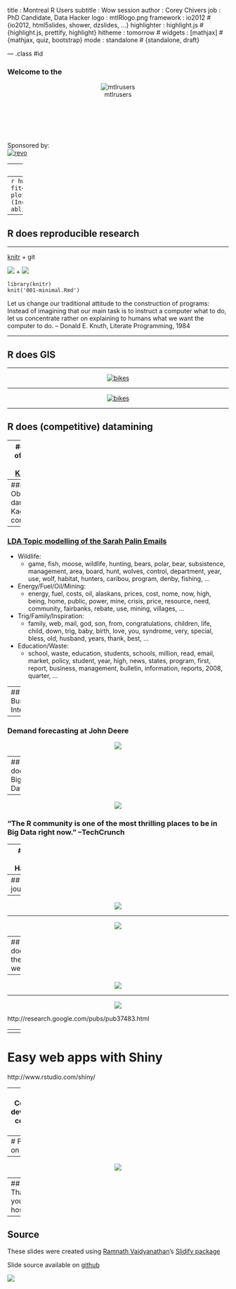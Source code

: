 title       : Montreal R Users
subtitle    : Wow session
author      : Corey Chivers
job         : PhD Candidate, Data Hacker
logo        : mtlRlogo.png
framework   : io2012        # {io2012, html5slides, shower, dzslides, ...}
highlighter : highlight.js  # {highlight.js, prettify, highlight}
hitheme     : tomorrow      # 
widgets     : [mathjax]     # {mathjax, quiz, bootstrap}
mode        : standalone    # {standalone, draft}

--- .class #id 

### Welcome to the

<center>![mtlrusers](assets/img/mtlRlogo_lrg2.png)</center>
<br>
<br>
<br>
<br>
<br>
Sponsored by:  
  [![revo](assets/img/RevolutionAnalytics.png)](http://www.revolutionanalytics.com/)

---
## R does statistics

--- 
```r
hw<-read.csv('data/heightweight.csv')
fit<-lm(weightLb~heightIn,data=hw)
plot(hw$heightIn,hw$weightLb,xlab='Height (Inches)',ylab='Weight (Lbs)')
abline(fit,lty=2)
```

----
## R does reproducible research

---

[knitr](http://yihui.name/knitr/) + git 

![](assets/img/knit-logo.png) + ![](assets/img/octocat.png)

    library(knitr)
    knit('001-minimal.Rmd')
    
Let us change our traditional attitude to the construction of programs: Instead of imagining that our main task is to instruct a computer what to do, let us concentrate rather on explaining to humans what we want the computer to do.
 -- Donald E. Knuth, Literate Programming, 1984

---

## R does GIS

---

<center>[![bikes](assets/img/bike_ggplot.png)](http://spatialanalysis.co.uk/2012/02/great-maps-ggplot2/)</center>

---

<center>[![bikes](assets/img/2010-06-30.png)](http://www.youtube.com/watch?v=hJE2_XMdfTk)</center>


---

## R does (competitive) datamining

---
### Tool of choice for [Kagglers](http://kaggle.com/)

<center>[![](assets/img/kaggle-tools1.png)](http://blog.kaggle.com/2011/11/27/kagglers-favorite-tools/)</center>

---
### Observing dark worlds Kaggle competition
<center>[![](assets/img/sky248.png)](http://bayesianbiologist.com/2012/10/13/observing-dark-worlds-visualizing-dark-matters-distorting-effect-on-galaxies/)</center>

---
### [LDA Topic modelling of the Sarah Palin Emails](http://blog.echen.me/2011/06/27/topic-modeling-the-sarah-palin-emails/)
* Wildlife: 
  * game, fish, moose, wildlife, hunting, bears, polar, bear, subsistence, management, area, board, hunt, wolves, control, department, year, use, wolf, habitat, hunters, caribou, program, denby, fishing, …
  
* Energy/Fuel/Oil/Mining:
  * energy, fuel, costs, oil, alaskans, prices, cost, nome, now, high, being, home, public, power, mine, crisis, price, resource, need, community, fairbanks, rebate, use, mining, villages, …
  
* Trig/Family/Inspiration:
  * family, web, mail, god, son, from, congratulations, children, life, child, down, trig, baby, birth, love, you, syndrome, very, special, bless, old, husband, years, thank, best, …
  
* Education/Waste:
  * school, waste, education, students, schools, million, read, email, market, policy, student, year, high, news, states, program, first, report, business, management, bulletin, information, reports, 2008, quarter, …

---
## R does Business Intelligence

---

### Demand forecasting at John Deere

<center>[![](assets/img/john-deere.jpg)](http://www.revolutionanalytics.com/news-events/free-webinars/2012/order-fulfillment-forecasting-at-john-deere/)</center>

---
<center>[![](assets/img/R_for_BA.jpg)](http://www.amazon.com/R-Business-Analytics-A-Ohri/dp/1461443423)</center>

---
## R does Big Data

---
<center>[![](assets/img/techcrunch.png)](http://techcrunch.com/2012/10/27/big-data-right-now-five-trendy-open-source-technologies/)</center>

### "The R community is one of the most thrilling places to be in Big Data right now." --TechCrunch

---
### R and Hadoop

<center>[![](assets/img/rmr.png)](http://blog.revolutionanalytics.com/2011/09/mapreduce-hadoop-r.html)</center>

---
## R does journalism

---
<center>[![](assets/img/newyorktimes.png)](http://www.nytimes.com/interactive/2012/05/05/sports/baseball/mariano-rivera-and-his-peers.html?ref=baseball)</center>

---

<center>[![](assets/img/subOBAMA.jpg)](http://www.nytimes.com/imagepages/2008/04/16/us/20080416_OBAMA_GRAPHIC.html)</center>

---
## R does the web

---

<center>[![](assets/img/facebookvis.png)](https://www.facebook.com/notes/facebook-engineering/visualizing-friendships/469716398919)</center>

---

<center>![](assets/img/google_Rpaper.png)</center>

http://research.google.com/pubs/pub37483.html

---
<center>[![](assets/img/wajam.png)](http://www.wajam.com/)</center>

---

# Easy web apps with Shiny

http://www.rstudio.com/shiny/

---
## Community development, community support

---
# Packages on CRAN
<center>![](assets/img/fig_10_cran.png)</center>

---
<center>![](assets/img/ranks_slope.png)</center>

---
## Thank you for hosting!
<center>![title](../../latestLOGO.jpg)</center>

--- 
## Source

These slides were created using [Ramnath Vaidyanathan](https://github.com/ramnathv)'s [Slidify package](http://ramnathv.github.com/slidify/)

Slide source available on [github](https://github.com/MontrealRUserGroup/rwowdeck)

![](assets/img/octocat.png)